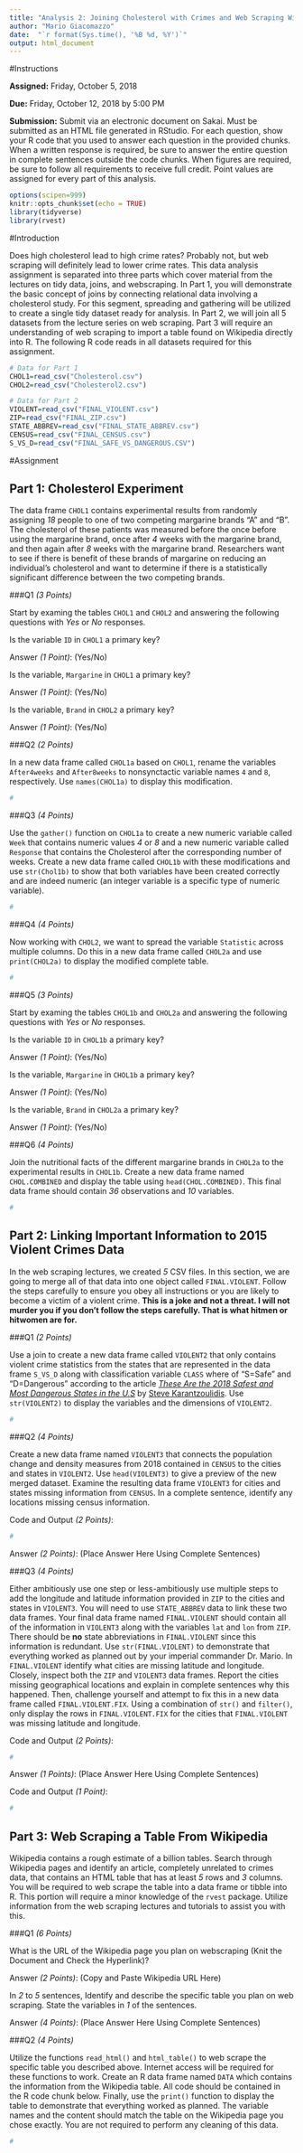 ```yaml
---
title: "Analysis 2: Joining Cholesterol with Crimes and Web Scraping Wikipedia"
author: "Mario Giacomazzo"
date:  "`r format(Sys.time(), '%B %d, %Y')`"
output: html_document
---
```


#Instructions

**Assigned:** Friday, October 5, 2018

**Due:** Friday, October 12, 2018 by 5:00 PM

**Submission:** Submit via an electronic document on Sakai. Must be submitted as an HTML file generated in RStudio. For each question, show your R code that you used to answer each question in the provided chunks. When a written response is required, be sure to answer the entire question in complete sentences outside the code chunks. When figures are required, be sure to follow all requirements to receive full credit. Point values are assigned for every part of this analysis.

```r
options(scipen=999)
knitr::opts_chunk$set(echo = TRUE)
library(tidyverse)
library(rvest)
```

#Introduction

Does high cholesterol lead to high crime rates? Probably not, but web scraping will definitely lead to lower crime rates. This data analysis assignment is separated into three parts which cover material from the lectures on tidy data, joins, and webscraping. In Part 1, you will demonstrate the basic concept of joins by connecting relational data involving a cholesterol study. For this segment, spreading and gathering will be utilized to create a single tidy dataset ready for analysis. In Part 2, we will join all 5 datasets from the lecture series on web scraping. Part 3 will require an understanding of web scraping to import a table found on Wikipedia directly into R. The following R code reads in all datasets required for this assignment.

```r
# Data for Part 1
CHOL1=read_csv("Cholesterol.csv")
CHOL2=read_csv("Cholesterol2.csv")

# Data for Part 2
VIOLENT=read_csv("FINAL_VIOLENT.csv")
ZIP=read_csv("FINAL_ZIP.csv")
STATE_ABBREV=read_csv("FINAL_STATE_ABBREV.csv")
CENSUS=read_csv("FINAL_CENSUS.csv")
S_VS_D=read_csv("FINAL_SAFE_VS_DANGEROUS.CSV")

```







#Assignment

## Part 1: Cholesterol Experiment

The data frame `CHOL1` contains experimental results from randomly assigning *18* people to one of two competing margarine brands "A" and "B". The cholesterol of these patients was measured before the once before using the margarine brand, once after *4* weeks with the margarine brand, and then again after *8* weeks with the margarine brand. Researchers want to see if there is benefit of these brands of margarine on reducing an individual's cholesterol and want to determine if there is a statistically significant difference between the two competing brands. 
 
###Q1 *(3 Points)*

Start by examing the tables `CHOL1` and `CHOL2` and answering the following questions with *Yes* or *No* responses.

Is the variable `ID` in `CHOL1` a primary key? 

Answer *(1 Point)*: (Yes/No)

Is the variable, `Margarine` in `CHOL1` a primary key?

Answer *(1 Point)*: (Yes/No)

Is the variable, `Brand` in `CHOL2` a primary key? 

Answer *(1 Point)*: (Yes/No)

###Q2 *(2 Points)*

In a new data frame called `CHOL1a` based on `CHOL1`, rename the variables `After4weeks` and `After8weeks` to nonsynctactic variable names `4` and `8`, respectively. Use `names(CHOL1a)` to display this modification.

```r
#
```

###Q3 *(4 Points)*

Use the `gather()` function on `CHOL1a` to create a new numeric variable called `Week` that contains numeric values *4* or *8* and a new numeric variable called `Response` that contains the Cholesterol after the corresponding number of weeks. Create a new data frame called `CHOL1b` with these modifications and use `str(Chol1b)` to show that both variables have been created correctly and are indeed numeric (an integer variable is a specific type of numeric variable).

```r
#
```

###Q4 *(4 Points)*

Now working with `CHOL2`, we want to spread the variable `Statistic` across multiple columns. Do this in a new data frame called `CHOL2a` and use `print(CHOL2a)` to display the modified complete table.

```r
#
```

###Q5 *(3 Points)*

Start by examing the tables `CHOL1b` and `CHOL2a` and answering the following questions with *Yes* or *No* responses.

Is the variable `ID` in `CHOL1b` a primary key? 

Answer *(1 Point)*: (Yes/No)

Is the variable, `Margarine` in `CHOL1b` a primary key?

Answer *(1 Point)*: (Yes/No)

Is the variable, `Brand` in `CHOL2a` a primary key? 

Answer *(1 Point)*: (Yes/No)

###Q6 *(4 Points)*

Join the nutritional facts of the different margarine brands in `CHOL2a` to the experimental results in `CHOL1b`. Create a new data frame named `CHOL.COMBINED` and display the table using `head(CHOL.COMBINED)`. This final data frame should contain *36* observations and *10* variables.

```r
#
```








## Part 2: Linking Important Information to 2015 Violent Crimes Data

In the web scraping lectures, we created *5* CSV files. In this section, we are going to merge all of that data into one object called `FINAL.VIOLENT`. Follow the steps carefully to ensure you obey all instructions or you are likely to become a victim of a violent crime. **This is a joke and not a threat. I will not murder you if you don't follow the steps carefully. That is what hitmen or hitwomen are for.**

###Q1 *(2 Points)*

Use a join to create a new data frame called `VIOLENT2` that only contains violent crime statistics from the states that are represented in the data frame `S_VS_D` along with classification variable `CLASS` where of "S=Safe" and "D=Dangerous" according to the article *[These Are the 2018 Safest and Most Dangerous States in the U.S](https://www.securitysales.com/fire-intrusion/2018-safest-most-dangerous-states-us/)* by [Steve Karantzoulidis](https://www.securitysales.com/author/stevek/). Use `str(VIOLENT2)` to display the variables and the dimensions of `VIOLENT2`.


```r
#
```

###Q2 *(4 Points)*

Create a new data frame named `VIOLENT3` that connects the population change and density measures from 2018 contained in `CENSUS` to the cities and states in `VIOLENT2`. Use `head(VIOLENT3)` to give a preview of the new merged dataset. Examine the resulting data frame `VIOLENT3` for cities and states missing information from `CENSUS`. In a complete sentence, identify any locations missing census information.

Code and Output *(2 Points)*:
```r
#
```

Answer *(2 Points)*: (Place Answer Here Using Complete Sentences) 


###Q3 *(4 Points)*

Either ambitiously use one step or less-ambitiously use multiple steps to add the longitude and latitude information provided in `ZIP` to the cities and states in `VIOLENT3`. You will need to use `STATE_ABBREV` data to link these two data frames. Your final data frame named `FINAL.VIOLENT` should contain all of the information in `VIOLENT3` along with the variables `lat` and `lon` from `ZIP`. There should be **no** state abbreviations in `FINAL.VIOLENT` since this information is redundant. Use `str(FINAL.VIOLENT)` to demonstrate that everything worked as planned out by your imperial commander Dr. Mario. In `FINAL.VIOLENT` identify what cities are missing latitude and longitude. Closely, inspect both the `ZIP` and `VIOLENT3` data frames. Report the cities missing geographical locations and explain in complete sentences why this happened. Then, challenge yourself and attempt to fix this in a new data frame called `FINAL.VIOLENT.FIX`. Using a combination of `str()` and `filter()`, only display the rows in `FINAL.VIOLENT.FIX` for the cities that `FINAL.VIOLENT` was missing latitude and longitude.

Code and Output *(2 Points)*:
```r
#
```

Answer *(1 Points)*: (Place Answer Here Using Complete Sentences) 

Code and Output *(1 Point)*:
```r
#
```





## Part 3: Web Scraping a Table From Wikipedia

Wikipedia contains a rough estimate of a billion tables. Search through Wikipedia pages and identify an article, completely unrelated to crimes data, that contains an HTML table that has at least *5* rows and *3* columns. You will be required to web scrape the table into a data frame or tibble into R. This portion will require a minor knowledge of the `rvest` package. Utilize information from the web scraping lectures and tutorials to assist you with this.

###Q1 *(6 Points)*

What is the URL of the Wikipedia page you plan on webscraping (Knit the Document and Check the Hyperlink)? 

Answer *(2 Points)*: (Copy and Paste Wikipedia URL Here) 

In *2* to *5* sentences, Identify and describe the specific table you plan on web scraping. State the variables in *1* of the sentences.

Answer *(4 Points)*: (Place Answer Here Using Complete Sentences) 

###Q2 *(4 Points)*

Utilize the functions `read_html()` and `html_table()` to web scrape the specific table you described above. Internet access will be required for these functions to work. Create an R data frame named `DATA` which contains the information from the Wikipedia table. All code should be contained in the R code chunk below. Finally, use the `print()` function to display the table to demonstrate that everything worked as planned. The variable names and the content should match the table on the Wikipedia page you chose exactly. You are not required to perform any cleaning of this data.

```r
#
```


